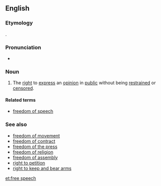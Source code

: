 ==English==
{{wikipedia|freedom of speech}}

===Etymology===
{{compound|free|speech}}.

===Pronunciation===
* {{IPA|/fɹiː.spiːtʃ/}}

===Noun===
{{en-noun|-}}

# {{chiefly|US|legal}} The [[right]] to [[express]] an [[opinion]] in [[public]] without being [[restrain]]ed or [[censor]]ed.

====Related terms====
* [[freedom of speech]]

===See also===
* [[freedom of movement]]
* [[freedom of contract]]
* [[freedom of the press]]
* [[freedom of religion]]
* [[freedom of assembly]]
* [[right to petition]]
* [[right to keep and bear arms]]

[[et:free speech]]